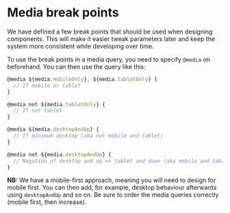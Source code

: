 
<Meta title="Global|Media Query Breakpoints" component={Breakpoints} />

# Media break points

We have defined a few break points that should be used when designing components. This will make it easier tweak parameters later and keep the system more consistent while developing over time.

To use the break points in a media query, you need to specify `@media` on beforehand. You can then use the query like this:

```javascript
@media ${media.mobileOnly}, ${media.tabletOnly} {
  // If mobile or tablet
}

@media not ${media.tabletOnly} {
  // If not tablet
}

@media ${media.desktopAndUp} {
  // If minimum desktop (aka not mobile and tablet)
}

@media not ${media.desktopAndUp} {
  // Negation of desktop and up => tablet and down (aka mobile and tablet)
}
```

**NB:** We have a mobile-first approach, meaning you will need to design for mobile first. You can then add, for example, desktop behaviour afterwards using `desktopAndUp` and so on. Be sure to order the media queries correctly (mobile first, then increase).

<Preview>
  <Story name="All cases">
    <Breakpoints style={{ backgroundColor: '#ddd', margin: 'auto' }}>
      <h1 className="content" />
      <style
        dangerouslySetInnerHTML={{
          __html: `
        .content::before {
          content: "Mobile [${breakPoints.minMobileWidth}, ${breakPoints.maxMobileWidth}]";
        }
        @media ${media.tabletAndUp} {
          .content::before {
            content: "Tablet [${breakPoints.minTabletWidth}, ${breakPoints.maxTabletWidth}]";
          }
        }
        @media ${media.desktopAndUp} {
          .content::before {
            content: "Desktop [${breakPoints.minDesktopWidth}, ${breakPoints.maxDesktopWidth}]";
          }
        }
        @media ${media.widescreenAndUp} {
          .content::before {
            content: "Widescreen [${breakPoints.minWidescreenWidth}, ∞)";
          }
        }
      `,
        }}
      />
    </Breakpoints>
  </Story>
</Preview>

## List of all media queries available

| Media query             | Interval                   | Logic                                             |
| :---------------------- | :------------------------- | :------------------------------------------------ |
| **Minimums**            |                            |                                                   |
| `media.tabletAndUp`     | `[minTablet, ∞)`           | Minimum tablet. This excludes mobile.             |
| `media.desktopAndUp`    | `[minDesktop, ∞)`          | Minimum desktop. This excludes mobile and tablet. |
| `media.widescreenAndUp` | `[minWidescreen, ∞)`       | Minimum widescreen. Basically widescreen only.    |
| **Precise**             |                            |                                                   |
| `media.mobileOnly`      | `[0, maxMobile]`           | Mobile only.                                      |
| `media.tabletOnly`      | `[minTablet, maxTablet]`   | Tablet only.                                      |
| `media.desktopOnly`     | `[minDesktop, maxDesktop]` | Desktop only.                                     |
| `media.widescreenOnly`  | `[minWidescreen, ∞)`       | Widescreen only.                                  |
